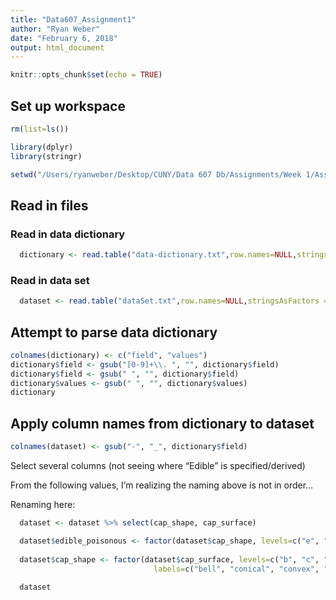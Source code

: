 ```yaml
---
title: "Data607_Assignment1"
author: "Ryan Weber"
date: "February 6, 2018"
output: html_document
---
```


```r
knitr::opts_chunk$set(echo = TRUE)
```

## Set up workspace
```r
rm(list=ls())

library(dplyr)
library(stringr)

setwd("/Users/ryanweber/Desktop/CUNY/Data 607 Db/Assignments/Week 1/Assignment1/Data607_Assignment1")
```

## Read in files

### Read in data dictionary

```r
  dictionary <- read.table("data-dictionary.txt",row.names=NULL,stringsAsFactors = FALSE, sep=":")
```

### Read in data set

```r
  dataset <- read.table("dataSet.txt",row.names=NULL,stringsAsFactors = FALSE, sep=",")
```

## Attempt to parse data dictionary

```r
colnames(dictionary) <- c("field", "values")
dictionary$field <- gsub("[0-9]+\\. ", "", dictionary$field)
dictionary$field <- gsub(" ", "", dictionary$field)
dictionary$values <- gsub(" ", "", dictionary$values)
dictionary
```

## Apply column names from dictionary to dataset
```r
colnames(dataset) <- gsub("-", "_", dictionary$field)
```


Select several columns (not seeing where "Edible" is specified/derived)

From the following values, I'm realizing the naming above is not in order...

Renaming here:
```r
  dataset <- dataset %>% select(cap_shape, cap_surface)

  dataset$edible_poisonous <- factor(dataset$cap_shape, levels=c("e", "p"), labels=c("edible", "poisonous"))
  
  dataset$cap_shape <- factor(dataset$cap_surface, levels=c("b", "c", "x", "f", "k", "s"), 
                                labels=c("bell", "conical", "convex", "flat", "knobbed", "sunked"))
  
  dataset

```

